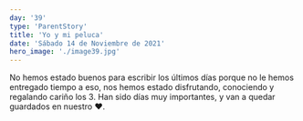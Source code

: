 ```yaml
---
day: '39'
type: 'ParentStory'
title: 'Yo y mi peluca'
date: 'Sábado 14 de Noviembre de 2021'
hero_image: './image39.jpg'
---
```


No hemos estado buenos para escribir los últimos días porque no le hemos entregado tiempo a eso, nos hemos estado disfrutando, conociendo y regalando cariño los 3. Han sido días muy importantes, y van a quedar guardados en nuestro ❤️.
